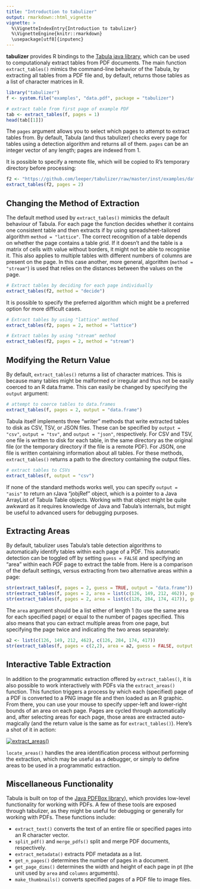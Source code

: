 ```yaml
---
title: "Introduction to tabulizer"
output: rmarkdown::html_vignette
vignette: >
  %\VignetteIndexEntry{Introduction to tabulizer}
  %\VignetteEngine{knitr::rmarkdown}
  \usepackage[utf8]{inputenc}
---
```


**tabulizer** provides R bindings to the [Tabula java library](https://github.com/tabulapdf/tabula-java/), which can be used to computationaly extract tables from PDF documents. The main function `extract_tables()` mimics the command-line behavior of the Tabula, by extracting all tables from a PDF file and, by default, returns those tables as a list of character matrices in R.

```r
library("tabulizer")
f <- system.file("examples", "data.pdf", package = "tabulizer")

# extract table from first page of example PDF
tab <- extract_tables(f, pages = 1)
head(tab[[1]])
```

The `pages` argument allows you to select which pages to attempt to extract tables from. By default, Tabula (and thus tabulizer) checks every page for tables using a detection algorithm and returns all of them. `pages` can be an integer vector of any length; pages are indexed from 1.

It is possible to specify a remote file, which will be copied to R's temporary directory before processing:

```r
f2 <- "https://github.com/leeper/tabulizer/raw/master/inst/examples/data.pdf"
extract_tables(f2, pages = 2)
```

## Changing the Method of Extraction

The default method used by `extract_tables()` mimicks the default behaviour of
Tabula. For each page the function decides whether it contains one consistent table
and then extracts if by using spreadsheet-tailored algorithm `method = "lattice"`. The correct recognition
of a table depends on whether the page contains a table grid. If it doesn't and the
table is a matrix of cells with value without borders, it might not be able to recognise it.
This also applies to multiple tables with different numbers of columns are present on the page.
In this case another, more general, algorithm (`method = "stream"`) is used
that relies on the distances between the values on the page.

```r
# Extract tables by deciding for each page individually
extract_tables(f2, method = "decide")
```

It is possible to specify the preferred algorithm which might be a preferred option for more difficult cases.

```r
# Extract tables by using "lattice" method
extract_tables(f2, pages = 2, method = "lattice")
```

```r
# Extract tables by using "stream" method
extract_tables(f2, pages = 2, method = "stream")
```

## Modifying the Return Value ##

By default, `extract_tables()` returns a list of character matrices. This is because many tables might be malformed or irregular and thus not be easily coerced to an R data.frame. This can easily be changed by specifying the `output` argument:

```r
# attempt to coerce tables to data.frames
extract_tables(f, pages = 2, output = "data.frame")
```

Tabula itself implements three "writer" methods that write extracted tables to disk as CSV, TSV, or JSON files. These can be specified by `output = "csv"`, `output = "tsv"`, and `output = "json"`, respectively. For CSV and TSV, one file is written to disk for each table, in the same directory as the original file (or the temporary directory if the file is a remote PDF). For JSON, one file is written containing information about all tables. For these methods, `extract_tables()` returns a path to the directory containing the output files.

```r
# extract tables to CSVs
extract_tables(f, output = "csv")
```

If none of the standard methods works well, you can specify `output = "asis"` to return an rJava "jobjRef" object, which is a pointer to a Java ArrayList of Tabula Table objects. Working with that object might be quite awkward as it requires knowledge of Java and Tabula's internals, but might be useful to advanced users for debugging purposes.

## Extracting Areas ##

By default, tabulizer uses Tabula's table detection algorithms to automatically identify tables within each page of a PDF. This automatic detection can be toggled off by setting `guess = FALSE` and specifying an "area" within each PDF page to extract the table from. Here is a comparison of the default settings, versus extracting from two alternative areas within a page:

```r
str(extract_tables(f, pages = 2, guess = TRUE, output = "data.frame"))
str(extract_tables(f, pages = 2, area = list(c(126, 149, 212, 462)), guess = FALSE, output = "data.frame"))
str(extract_tables(f, pages = 2, area = list(c(126, 284, 174, 417)), guess = FALSE, output = "data.frame"))
```

The `area` argument should be a list either of length 1 (to use the same area for each specified page) or equal to the number of pages specified. This also means that you can extract multiple areas from one page, but specifying the page twice and indicating the two areas separately:

```r
a2 <- list(c(126, 149, 212, 462), c(126, 284, 174, 417))
str(extract_tables(f, pages = c(2,2), area = a2, guess = FALSE, output = "data.frame"))
```

## Interactive Table Extraction ##

In addition to the programmatic extraction offered by `extract_tables()`, it is also possible to work interactively with PDFs via the `extract_areas()` function. This function triggers a process by which each (specified) page of a PDF is converted to a PNG image file and then loaded as an R graphic. From there, you can use your mouse to specify upper-left and lower-right bounds of an area on each page. Pages are cycled through automatically and, after selecting areas for each page, those areas are extracted auto-magically (and the return value is the same as for `extract_tables()`). Here's a shot of it in action:

[![extract_areas()](http://i.imgur.com/USTyQl7.gif)](http://i.imgur.com/USTyQl7.gif)

`locate_areas()` handles the area identification process without performing the extraction, which may be useful as a debugger, or simply to define areas to be used in a programmatic extraction.

## Miscellaneous Functionality ##

Tabula is built on top of the [Java PDFBox library](https://pdfbox.apache.org/)), which provides low-level functionality for working with PDFs. A few of these tools are exposed through tabulizer, as they might be useful for debugging or generally for working with PDFs. These functions include:


 - `extract_text()` converts the text of an entire file or specified pages into an R character vector.
 - `split_pdf()` and `merge_pdfs()` split and merge PDF documents, respectively.
 - `extract_metadata()` extracts PDF metadata as a list.
 - `get_n_pages()` determines the number of pages in a document.
 - `get_page_dims()` determines the width and height of each page in pt (the unit used by `area` and `columns` arguments).
 - `make_thumbnails()` converts specified pages of a PDF file to image files.

